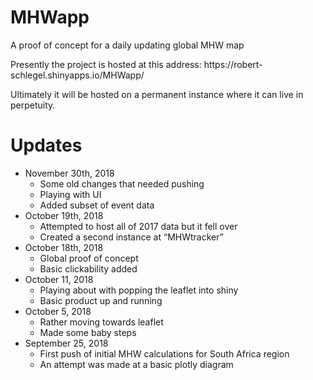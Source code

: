 # MHWapp
A proof of concept for a daily updating global MHW map

Presently the project is hosted at this address: https://robert-schlegel.shinyapps.io/MHWapp/

Ultimately it will be hosted on a permanent instance where it can live in perpetuity.

# Updates

* November 30th, 2018
  * Some old changes that needed pushing
  * Playing with UI
  * Added subset of event data

* October 19th, 2018
  * Attempted to host all of 2017 data but it fell over
  * Created a second instance at "MHWtracker"

* October 18th, 2018
  * Global proof of concept
  * Basic clickability added

* October 11, 2018
    * Playing about with popping the leaflet into shiny
    * Basic product up and running

* October 5, 2018
    * Rather moving towards leaflet
    * Made some baby steps
    
* September 25, 2018
    * First push of initial MHW calculations for South Africa region
    * An attempt was made at a basic plotly diagram